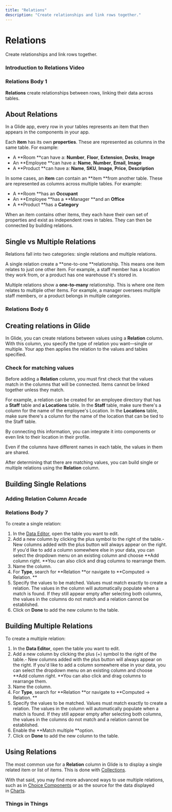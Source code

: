 ```yaml
---
title: "Relations"
description: "Create relationships and link rows together."
---
```


# Relations

Create relationships and link rows together.

### Introduction to Relations Video

### Relations Body 1

**Relations** create relationships between rows, linking their data across tables.

## About Relations

In a Glide app, every row in your tables represents an item that then appears in the components in your app.

Each **item** has its own **properties**. These are represented as columns in the same table. For example:

- A **Room **can have a: **Number**, **Floor**, **Extension**, **Desks**, **Image**
- An **Employee **can have a: **Name**, **Number**, **Email**, **Image**
- A **Product **can have a: **Name**, **SKU**, **Image**, **Price**, **Description**

In some cases, an **item** can contain an **item **from another table. These are represented as columns across multiple tables. For example:

- A **Room **has an **Occupant**
- An **Employee **has a **Manager **and an **Office**
- A **Product **has a **Category**

When an item contains other items, they each have their own set of properties and exist as independent rows in tables. They can then be connected by building relations.

## Single vs Multiple Relations

Relations fall into two categories: single relations and multiple relations.

A single relation create a **one-to-one **relationship. This means one item relates to just one other item. For example, a staff member has a location they work from, or a product has one warehouse it's stored in. 

Multiple relations show a **one-to-many** relationship. This is where one item relates to multiple other items. For example, a manager oversees multiple staff members, or a product belongs in multiple categories. 

### Relations Body 6

## Creating relations in Glide

In Glide, you can create relations between values using a **Relation** column. With this column, you specify the type of relation you want—single or multiple. Your app then applies the relation to the values and tables specified.

### Check for matching values

Before adding a **Relation** column, you must first check that the values match in the columns that will be connected. Items cannot be linked together unless they match.

For example, a relation can be created for an employee directory that has a **Staff** table and **a Locations** table. In the **Staff** table, make sure there's a column for the name of the employee's Location.
In the **Locations** table, make sure there's a column for the name of the location that can be tied to the Staff table.

By connecting this information, you can integrate it into components or even link to their location in their profile.

Even if the columns have different names in each table, the values in them are shared.

After determining that there are matching values, you can build single or multiple relations using the **Relation** column.

## Building Single Relations



### Adding Relation Column Arcade

### Relations Body 7

To create a single relation:

1. In the [Data Editor](/getting-started/introduction-to-the-data-editor), open the table you want to edit.
2. Add a new column by clicking the plus symbol to the right of the table.- New columns added with the plus button will always appear on the right. If you'd like to add a column somewhere else in your data, you can select the dropdown menu on an existing column and choose **Add column right. **You can also click and drag columns to rearrange them. 
3. Name the column.
4. For **Type**, search for **Relation **or navigate to **Computed -> Relation. **
5. Specify the values to be matched. Values must match exactly to create a relation. The values in the column will automatically populate when a match is found. If they still appear empty after selecting both columns, the values in the columns do not match and a relation cannot be established.
6. Click on **Done** to add the new column to the table.

## Building Multiple Relations

To create a multiple relation:

1. In the **Data Editor**, open the table you want to edit.
2. Add a new column by clicking the plus (+) symbol to the right of the table.- New columns added with the plus button will always appear on the right. If you'd like to add a column somewhere else in your data, you can select the dropdown menu on an existing column and choose **Add column right. **You can also click and drag columns to rearrange them. 
3. Name the column.
4. For **Type**, search for **Relation **or navigate to **Computed -> Relation. **
5. Specify the values to be matched. Values must match exactly to create a relation. The values in the column will automatically populate when a match is found. If they still appear empty after selecting both columns, the values in the columns do not match and a relation cannot be established.
6. Enable the **Match multiple **option.
7. Click on **Done** to add the new column to the table.

## Using Relations

The most common use for a **Relation** column in Glide is to display a single related item or list of items. This is done with [Collections](/essentials/components/collection-components).

With that said, you may find more advanced ways to use multiple relations, such as in [Choice Components](/choice-component) or as the source for the data displayed in [Charts](/charts).

### Things in Things


